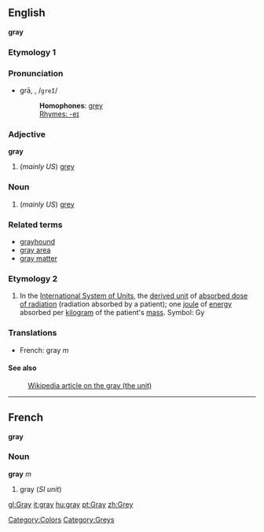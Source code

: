 ==English==
<!--If you edit this entry, please also edit the following entry to ensure these two entries remain in synchrony:
grey-->
'''gray'''

===Etymology 1===

===Pronunciation===
*grā, {{IPA|/ɡreɪ/}}, /<tt>greI</tt>/
*:'''Homophones''': [[grey]]
*:[[Rhymes:English:-eɪ|Rhymes: -eɪ]]

===Adjective===
'''gray'''

#(''mainly US'') [[grey]]

===Noun===

#(''mainly US'') [[grey]]

===Related terms===
*[[grayhound]]
*[[gray area]]
*[[gray matter]]

===Etymology 2===

#In the [[International System of Units]], the [[derived unit]] of [[absorbed dose of radiation]] (radiation absorbed by a patient); one [[joule]] of [[energy]] absorbed per [[kilogram]] of the patient's [[mass]].  Symbol: Gy

===Translations===
*French: gray ''m''

====See also====
:[[w:gray_(unit)|Wikipedia article on the gray (the unit)]]

----

==French==
'''gray'''

===Noun===
'''gray''' ''m''
# gray (''SI unit'')

[[Category:Colors]]
[[Category:Greys]]

[[gl:Gray]]
[[it:gray]]
[[hu:gray]]
[[pt:Gray]]
[[zh:Grey]]